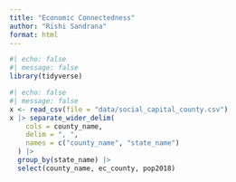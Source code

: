 ```yaml
---
title: "Economic Connectedness"
author: "Rishi Sandrana"
format: html
---
```


```r
#| echo: false
#| message: false
library(tidyverse)
```

```r
#| echo: false
#| message: false
x <- read_csv(file = "data/social_capital_county.csv")
x |> separate_wider_delim(
    cols = county_name, 
    delim = ", ", 
    names = c("county_name", "state_name")
  ) |>
  group_by(state_name) |>
  select(county_name, ec_county, pop2018)
```
